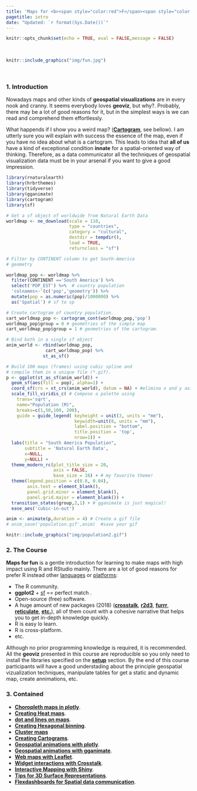 ```yaml
---
title: 'Maps for <b><span style="color:red">F</span><span style="color:purple">u</span><span style="color:yellow">N</span></b>'
pagetitle: intro
date: "Updated: `r format(Sys.Date())`"
---
```



```r
knitr::opts_chunk$set(echo = TRUE, eval = FALSE,message = FALSE)
```

<br>

```r
knitr::include_graphics("img/fun.jpg")
```

<br>

### 1. Introduction
Nowadays maps and other kinds of **geospatial visualizations** are in every nook and cranny. It seems everybody loves **geoviz**, but why?.
Probably, there may be a lot of good reasons for it, but in the simplest ways is we can read and comprehend them effortlessly.

What happends if I show you a weird map? ([**Cartogram**](https://en.wikipedia.org/wiki/Cartogram), see bellow). I am utterly sure you will explain with success the essence of the map, even if you have no idea about what is a cartogram. This leads to idea that **all of us** have a kind of exceptional condition **innate** for a spatial-oriented way of thinking. Therefore, as a data communicator all the techniques of geospatial visualization data must be in your arsenal if you want to give a good impression.

```r
library(rnaturalearth)
library(hrbrthemes)
library(tidyverse)
library(gganimate)
library(cartogram)
library(sf)

# Get a sf object of worldwide from Natural Earth Data
worldmap <- ne_download(scale = 110,
                        type = "countries",
                        category = "cultural",
                        destdir = tempdir(),
                        load = TRUE,
                        returnclass = "sf")

# Filter by CONTINENT column to get South-America
# geometry

worldmap_pop <- worldmap %>%
  filter(CONTINENT =='South America') %>% 
  select('POP_EST') %>%  # country population 
  'colnames<-'(c('pop','geometry')) %>% 
  mutate(pop = as.numeric(pop)/1000000) %>% 
  as('Spatial') # sf to sp

# Create cartogram of country population.
cart_worldmap_pop <- cartogram_cont(worldmap_pop,'pop')
worldmap_pop$group = 0 # geometries of the simple map
cart_worldmap_pop$group = 1 # geometries of the cartogram.

# Bind both in a single sf object
anim_world <- rbind(worldmap_pop,
               cart_worldmap_pop) %>% 
              st_as_sf()

# Build 100 maps (frames) using cubic spline and 
# compile them in a unique file (*.gif). 
p <- ggplot(st_as_sf(anim_world)) + 
  geom_sf(aes(fill = pop), alpha=1) +
  coord_sf(crs = st_crs(anim_world), datum = NA) + #elimina x and y axis text.
  scale_fill_viridis_c( # Compose a palette using 
    trans='sqrt',
    name="Population (M)",
    breaks=c(1,50,100, 200),
    guide = guide_legend( keyheight = unit(3, units = "mm"),
                          keywidth=unit(8, units = "mm"), 
                          label.position = "bottom", 
                          title.position = 'top',
                          nrow=1)) +
  labs(title = "South America Population",
       subtitle = 'Natural Earth Data',
       x=NULL, 
       y=NULL) +
  theme_modern_rc(plot_title_size = 20,
                  axis = FALSE,
                  base_size = 16) + # my favorite theme!
  theme(legend.position = c(0.8, 0.04), 
        axis.text = element_blank(), 
        panel.grid.minor = element_blank(),
        panel.grid.major = element_blank()) + 
  transition_states(group,2,1) + # gganimate is just magical!
  ease_aes('cubic-in-out')

anim <- animate(p,duration = 4) # Create a gif file
# anim_save('population.gif',anim)  #save your gif
```


```r
knitr::include_graphics("img/population2.gif")
```

### 2. The Course

**Maps for fun** is a gentle introduction for learning to make maps with high impact using R and RStudio mainly. There are a lot of good reasons for prefer R instead other [languages](https://www.python.org/) or [platforms](https://www.geovista.psu.edu/geoviztoolkit/): 

  - The R community.
  - **ggplot2** + [sf](https://cran.r-project.org/web/packages/sf/index.html) == perfect match <i class="fa fa-heart fa-1x fa-beat"></i>. 
  - Open-source (free) software.
  - A huge amount of new packages (2018) ([**crosstalk**](https://rstudio.github.io/crosstalk/), [**r2d3**](http://www.r2d3.us/), [**furrr**](https://purrr.tidyverse.org/), [**reticulate**](https://github.com/rstudio/reticulate), [**etc.**](https://awesome-r.com/#awesome-r-2018)), all of them count with a cohesive narrative that helps you to get in-depth knowledge quickly.
  - R is easy lo learn.
  - R is cross-platform.
  - etc. 



Although no prior programming knowledge is required, it is recommended. All the **geoviz** presented in this course are reproducible so you only need to install the libraries specified on the [**setup**]() section. By the end of this course participants will have a good understading about the principle geospatial vizualization techniques, manipulate tables for get a static and dynamic map, create annimations, etc.

### 3. Contained
  - [**Choropleth maps in plotly**]().
  - [**Creating Heat maps**]().
  - [**dot and lines on maps**]().
  - [**Creating Hexagonal binning**]().
  - [**Cluster maps**]()
  - [**Creating Cartograms**]().
  - [**Geospatial animations with plotly**]().
  - [**Geospatial animations with gganimate**]().
  - [**Web maps with Leaflet**]().
  - [**Widget interactions with Crosstalk**]().
  - [**Interactive Mapping with Shiny**]().
  - [**Tips for 3D Surface Representations**]().
  - [**Flexdashboards for Spatial data communication**]().
